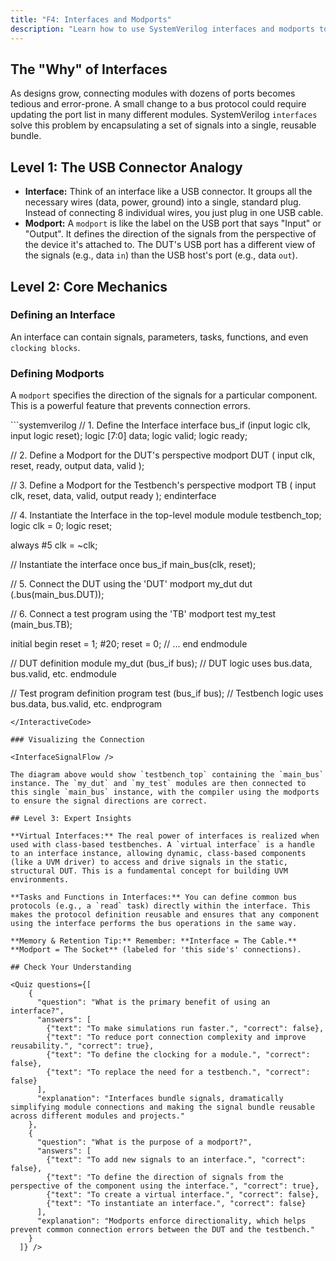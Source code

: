 ```yaml
---
title: "F4: Interfaces and Modports"
description: "Learn how to use SystemVerilog interfaces and modports to simplify connections and create reusable verification components."
---
```



## The "Why" of Interfaces

As designs grow, connecting modules with dozens of ports becomes tedious and error-prone. A small change to a bus protocol could require updating the port list in many different modules. SystemVerilog `interfaces` solve this problem by encapsulating a set of signals into a single, reusable bundle.

## Level 1: The USB Connector Analogy

- **Interface:** Think of an interface like a USB connector. It groups all the necessary wires (data, power, ground) into a single, standard plug. Instead of connecting 8 individual wires, you just plug in one USB cable.
- **Modport:** A `modport` is like the label on the USB port that says "Input" or "Output". It defines the direction of the signals from the perspective of the device it's attached to. The DUT's USB port has a different view of the signals (e.g., data `in`) than the USB host's port (e.g., data `out`).

## Level 2: Core Mechanics

### Defining an Interface

An interface can contain signals, parameters, tasks, functions, and even `clocking blocks`.

### Defining Modports

A `modport` specifies the direction of the signals for a particular component. This is a powerful feature that prevents connection errors.

<InteractiveCode>
```systemverilog
// 1. Define the Interface
interface bus_if (input logic clk, input logic reset);
  logic [7:0] data;
  logic       valid;
  logic       ready;

  // 2. Define a Modport for the DUT's perspective
  modport DUT (
    input  clk, reset, ready,
    output data, valid
  );

  // 3. Define a Modport for the Testbench's perspective
  modport TB (
    input  clk, reset, data, valid,
    output ready
  );
endinterface

// 4. Instantiate the Interface in the top-level module
module testbench_top;
  logic clk = 0;
  logic reset;

  always #5 clk = ~clk;

  // Instantiate the interface once
  bus_if main_bus(clk, reset);

  // 5. Connect the DUT using the 'DUT' modport
  my_dut dut (.bus(main_bus.DUT));

  // 6. Connect a test program using the 'TB' modport
  test my_test (main_bus.TB);

  initial begin
    reset = 1; #20; reset = 0;
    // ...
  end
endmodule

// DUT definition
module my_dut (bus_if bus);
  // DUT logic uses bus.data, bus.valid, etc.
endmodule

// Test program definition
program test (bus_if bus);
  // Testbench logic uses bus.data, bus.valid, etc.
endprogram
```
</InteractiveCode>

### Visualizing the Connection

<InterfaceSignalFlow />

The diagram above would show `testbench_top` containing the `main_bus` instance. The `my_dut` and `my_test` modules are then connected to this single `main_bus` instance, with the compiler using the modports to ensure the signal directions are correct.

## Level 3: Expert Insights

**Virtual Interfaces:** The real power of interfaces is realized when used with class-based testbenches. A `virtual interface` is a handle to an interface instance, allowing dynamic, class-based components (like a UVM driver) to access and drive signals in the static, structural DUT. This is a fundamental concept for building UVM environments.

**Tasks and Functions in Interfaces:** You can define common bus protocols (e.g., a `read` task) directly within the interface. This makes the protocol definition reusable and ensures that any component using the interface performs the bus operations in the same way.

**Memory & Retention Tip:** Remember: **Interface = The Cable.** **Modport = The Socket** (labeled for 'this side's' connections).

## Check Your Understanding

<Quiz questions={[
    {
      "question": "What is the primary benefit of using an interface?",
      "answers": [
        {"text": "To make simulations run faster.", "correct": false},
        {"text": "To reduce port connection complexity and improve reusability.", "correct": true},
        {"text": "To define the clocking for a module.", "correct": false},
        {"text": "To replace the need for a testbench.", "correct": false}
      ],
      "explanation": "Interfaces bundle signals, dramatically simplifying module connections and making the signal bundle reusable across different modules and projects."
    },
    {
      "question": "What is the purpose of a modport?",
      "answers": [
        {"text": "To add new signals to an interface.", "correct": false},
        {"text": "To define the direction of signals from the perspective of the component using the interface.", "correct": true},
        {"text": "To create a virtual interface.", "correct": false},
        {"text": "To instantiate an interface.", "correct": false}
      ],
      "explanation": "Modports enforce directionality, which helps prevent common connection errors between the DUT and the testbench."
    }
  ]} />

